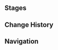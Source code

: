 {{Description|Certified Player Pruniere, an Aquabus Maintenance Worker who can usually be found in the Court Region Waterway Hub. After finishing the basic water maintenance work, Pruniere still has a surfeit of free time, and thus has developed superb skill at playing Genius Invokation TCG. Some opponents have commented that his playing style is "like that crowbar of his: simple, yet effective."|[[Map]] description}}
{{Genius Invokation TCG Character Stages Intro}}

==Stages==
{{Genius Invokation TCG Stages/Detailed|Pruniere}}

==Change History==
{{Change History|4.3}}

==Navigation==
{{Genius Invokation TCG Stages Navbox}}